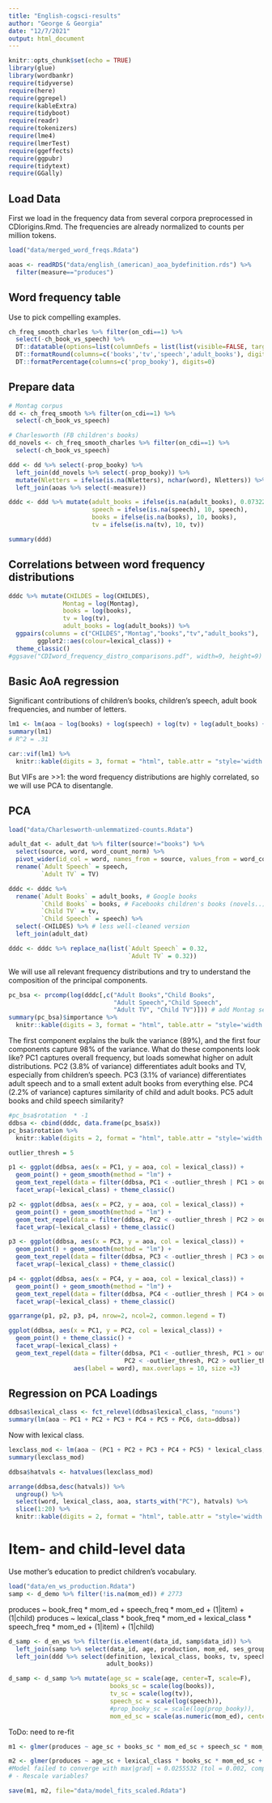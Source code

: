 ```yaml
---
title: "English-cogsci-results"
author: "George & Georgia"
date: "12/7/2021"
output: html_document
---
```


```r
knitr::opts_chunk$set(echo = TRUE)
library(glue)
library(wordbankr)
require(tidyverse)
require(here)
require(ggrepel)
require(kableExtra)
require(tidyboot)
require(readr)
require(tokenizers)
require(lme4)
require(lmerTest)
require(ggeffects)
require(ggpubr)
require(tidytext)
require(GGally)
```

## Load Data

First we load in the frequency data from several corpora preprocessed in CDIorigins.Rmd.
The frequencies are already normalized to counts per million tokens.

```r
load("data/merged_word_freqs.Rdata")

aoas <- readRDS("data/english_(american)_aoa_bydefinition.rds") %>%
  filter(measure=="produces")
```

## Word frequency table

Use to pick compelling examples.

```r
ch_freq_smooth_charles %>% filter(on_cdi==1) %>% 
  select(-ch_book_vs_speech) %>%
  DT::datatable(options=list(columnDefs = list(list(visible=FALSE, targets=c(1,3))))) %>%
  DT::formatRound(columns=c('books','tv','speech','adult_books'), digits=0) %>%
  DT::formatPercentage(columns=c('prop_booky'), digits=0)
```


## Prepare data

```r
# Montag corpus
dd <- ch_freq_smooth %>% filter(on_cdi==1) %>% 
  select(-ch_book_vs_speech) 

# Charlesworth (FB children's books)
dd_novels <- ch_freq_smooth_charles %>% filter(on_cdi==1) %>% 
  select(-ch_book_vs_speech) 

ddd <- dd %>% select(-prop_booky) %>%
  left_join(dd_novels %>% select(-prop_booky)) %>%
  mutate(Nletters = ifelse(is.na(Nletters), nchar(word), Nletters)) %>%
  left_join(aoas %>% select(-measure))

dddc <- ddd %>% mutate(adult_books = ifelse(is.na(adult_books), 0.07322, adult_books),
                       speech = ifelse(is.na(speech), 10, speech),
                       books = ifelse(is.na(books), 10, books),
                       tv = ifelse(is.na(tv), 10, tv))

summary(ddd)
```

## Correlations between word frequency distributions

```r
dddc %>% mutate(CHILDES = log(CHILDES),
               Montag = log(Montag),
               books = log(books),
               tv = log(tv),
               adult_books = log(adult_books)) %>%
  ggpairs(columns = c("CHILDES","Montag","books","tv","adult_books"),
        ggplot2::aes(colour=lexical_class)) + 
  theme_classic()
#ggsave("CDIword_frequency_distro_comparisons.pdf", width=9, height=9)
```


## Basic AoA regression

Significant contributions of children's books, children's speech, adult book frequencies, and number of letters.

```r
lm1 <- lm(aoa ~ log(books) + log(speech) + log(tv) + log(adult_books) + Nletters, data=dddc)
summary(lm1) 
# R^2 = .31
```


```r
car::vif(lm1) %>%
  knitr::kable(digits = 3, format = "html", table.attr = "style='width:20%;'")
```

But VIFs are >>1: the word frequency distributions are highly correlated, so we will use PCA to disentangle.


## PCA 

```r
load("data/Charlesworth-unlemmatized-counts.Rdata") 

adult_dat <- adult_dat %>% filter(source!="books") %>%
  select(source, word, word_count_norm) %>%
  pivot_wider(id_col = word, names_from = source, values_from = word_count_norm) %>%
  rename(`Adult Speech` = speech,
         `Adult TV` = TV)

dddc <- dddc %>% 
  rename(`Adult Books` = adult_books, # Google books
         `Child Books` = books, # Facebooks children's books (novels..)
         `Child TV` = tv,
         `Child Speech` = speech) %>% 
  select(-CHILDES) %>% # less well-cleaned version
  left_join(adult_dat)

dddc <- dddc %>% replace_na(list(`Adult Speech` = 0.32,
                                 `Adult TV` = 0.32))
```


We will use all relevant frequency distributions and try to understand the composition of the principal components.

```r
pc_bsa <- prcomp(log(dddc[,c("Adult Books","Child Books",
                             "Adult Speech","Child Speech",
                             "Adult TV", "Child TV")])) # add Montag separately?
summary(pc_bsa)$importance %>%
  knitr::kable(digits = 3, format = "html", table.attr = "style='width:50%;'")
```

The first component explains the bulk the variance (89%), and the first four components capture 98% of the variance.
What do these components look like?
PC1 captures overall frequency, but loads somewhat higher on adult distributions.
PC2 (3.8% of variance) differentiates adult books and TV, especially from children's speech.
PC3 (3.1% of variance) differentiates adult speech and to a small extent adult books from everything else.
PC4 (2.2% of variance) captures similarity of child and adult books.
PC5 adult books and child speech similarity?

```r
#pc_bsa$rotation  * -1
ddbsa <- cbind(dddc, data.frame(pc_bsa$x))
pc_bsa$rotation %>% 
  knitr::kable(digits = 2, format = "html", table.attr = "style='width:50%;'")
```


```r
outlier_thresh = 5

p1 <- ggplot(ddbsa, aes(x = PC1, y = aoa, col = lexical_class)) + 
  geom_point() + geom_smooth(method = "lm") + 
  geom_text_repel(data = filter(ddbsa, PC1 < -outlier_thresh | PC1 > outlier_thresh), aes(label = word)) + 
  facet_wrap(~lexical_class) + theme_classic()

p2 <- ggplot(ddbsa, aes(x = PC2, y = aoa, col = lexical_class)) + 
  geom_point() + geom_smooth(method = "lm") + 
  geom_text_repel(data = filter(ddbsa, PC2 < -outlier_thresh | PC2 > outlier_thresh), aes(label = word)) + 
  facet_wrap(~lexical_class) + theme_classic()

p3 <- ggplot(ddbsa, aes(x = PC3, y = aoa, col = lexical_class)) + 
  geom_point() + geom_smooth(method = "lm") + 
  geom_text_repel(data = filter(ddbsa, PC3 < -outlier_thresh | PC3 > outlier_thresh), aes(label = word)) + 
  facet_wrap(~lexical_class) + theme_classic()

p4 <- ggplot(ddbsa, aes(x = PC4, y = aoa, col = lexical_class)) + 
  geom_point() + geom_smooth(method = "lm") + 
  geom_text_repel(data = filter(ddbsa, PC4 < -outlier_thresh | PC4 > outlier_thresh), aes(label = word)) + 
  facet_wrap(~lexical_class) + theme_classic()

ggarrange(p1, p2, p3, p4, nrow=2, ncol=2, common.legend = T)
```


```r
ggplot(ddbsa, aes(x = PC1, y = PC2, col = lexical_class)) + 
  geom_point() + theme_classic() +
  facet_wrap(~lexical_class) + 
  geom_text_repel(data = filter(ddbsa, PC1 < -outlier_thresh, PC1 > outlier_thresh, 
                                PC2 < -outlier_thresh, PC2 > outlier_thresh), 
                  aes(label = word), max.overlaps = 10, size =3)
```

## Regression on PCA Loadings

```r
ddbsa$lexical_class <- fct_relevel(ddbsa$lexical_class, "nouns")
summary(lm(aoa ~ PC1 + PC2 + PC3 + PC4 + PC5 + PC6, data=ddbsa)) 
```

Now with lexical class.

```r
lexclass_mod <- lm(aoa ~ (PC1 + PC2 + PC3 + PC4 + PC5) * lexical_class, data=ddbsa)
summary(lexclass_mod)
```


```r
ddbsa$hatvals <- hatvalues(lexclass_mod)

arrange(ddbsa,desc(hatvals)) %>%
  ungroup() %>%
  select(word, lexical_class, aoa, starts_with("PC"), hatvals) %>%
  slice(1:20) %>%
  knitr::kable(digits = 2, format = "html", table.attr = "style='width:80%;'")
```


# Item- and child-level data

Use mother's education to predict children's vocabulary.

```r
load("data/en_ws_production.Rdata")
samp <- d_demo %>% filter(!is.na(mom_ed)) # 2773
```

produces ~ book_freq * mom_ed + speech_freq * mom_ed + (1|item) + (1|child)
produces ~ lexical_class * book_freq * mom_ed + lexical_class * speech_freq * mom_ed + (1|item) + (1|child)


```r
d_samp <- d_en_ws %>% filter(is.element(data_id, samp$data_id)) %>%
  left_join(samp %>% select(data_id, age, production, mom_ed, ses_group)) %>% # vocab? booky_production
  left_join(ddd %>% select(definition, lexical_class, books, tv, speech, #prop_booky, 
                           adult_books))

d_samp <- d_samp %>% mutate(age_sc = scale(age, center=T, scale=F), 
                            books_sc = scale(log(books)),
                            tv_sc = scale(log(tv)),
                            speech_sc = scale(log(speech)),
                            #prop_booky_sc = scale(log(prop_booky)),
                            mom_ed_sc = scale(as.numeric(mom_ed), center=T, scale=F))
```

ToDo: need to re-fit

```r
m1 <- glmer(produces ~ age_sc + books_sc * mom_ed_sc + speech_sc * mom_ed_sc + (1|item_id) + (1|data_id), family=binomial, data=d_samp)

m2 <- glmer(produces ~ age_sc + lexical_class * books_sc * mom_ed_sc + lexical_class * speech_sc * mom_ed_sc + (1|item_id) + (1|data_id), family=binomial, data=d_samp)
#Model failed to converge with max|grad| = 0.0255532 (tol = 0.002, component 1)Model is nearly unidentifiable: large eigenvalue ratio
# - Rescale variables?

save(m1, m2, file="data/model_fits_scaled.Rdata")
```